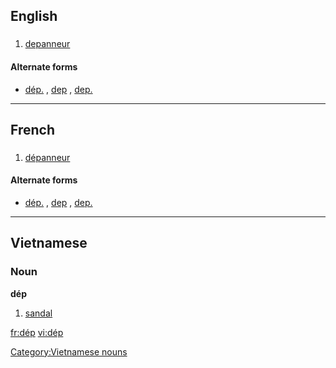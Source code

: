 ==English==
==={{abbreviation}}===
{{infl|en|abbreviation}}

# {{Quebec|lang=en}} [[depanneur]]

====Alternate forms====
* [[dép.]] , [[dep]] , [[dep.]]

----
==French==
==={{abbreviation|lang=fr}}===
{{infl|fr|abbreviation}}

# {{Canada|lang=fr}} [[dépanneur]]

====Alternate forms====
* [[dép.]] , [[dep]] , [[dep.]]

----
==Vietnamese==
===Noun===
'''dép'''
#[[sandal]]

[[Category:Vietnamese nouns]]

{{vi-attention}}

[[fr:dép]]
[[vi:dép]]